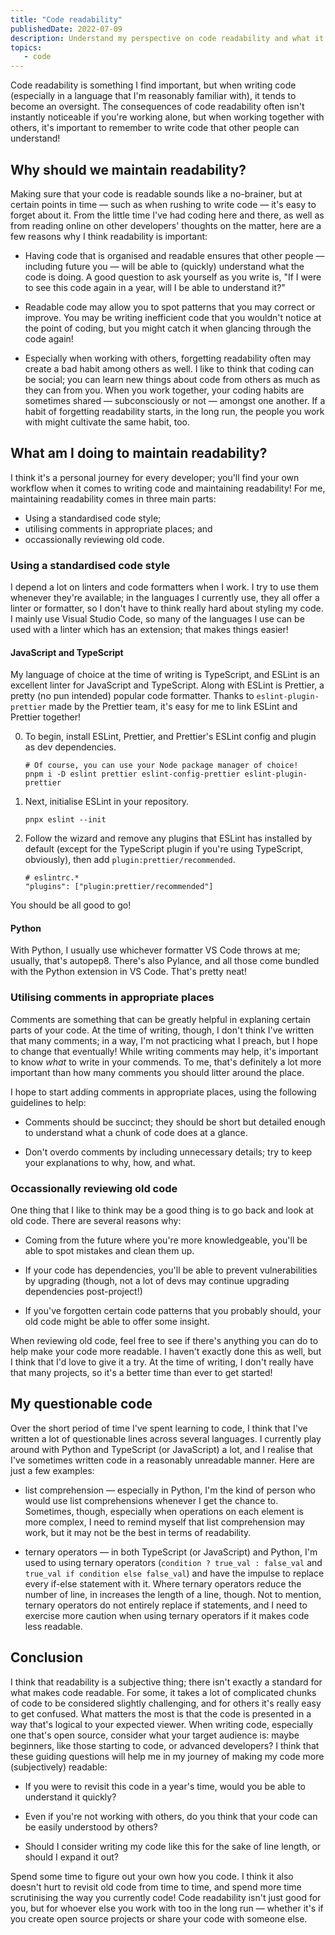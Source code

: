 ```yaml
---
title: "Code readability"
publishedDate: 2022-07-09
description: Understand my perspective on code readability and what it means to me when developing.
topics: 
   - code
---
```


Code readability is something I find important, but when writing code (especially in a language that I'm reasonably familiar with), it tends to become an oversight. The consequences of code readability often isn't instantly noticeable if you're working alone, but when working together with others, it's important to remember to write code that other people can understand!

## Why should we maintain readability?

Making sure that your code is readable sounds like a no-brainer, but at certain points in time — such as when rushing to write code — it's easy to forget about it. From the little time I've had coding here and there, as well as from reading online on other developers' thoughts on the matter, here are a few reasons why I think readability is important:

- Having code that is organised and readable ensures that other people — including future you — will be able to (quickly) understand what the code is doing. A good question to ask yourself as you write is, "If I were to see this code again in a year, will I be able to understand it?"

- Readable code may allow you to spot patterns that you may correct or improve. You may be writing inefficient code that you wouldn't notice at the point of coding, but you might catch it when glancing through the code again!

- Especially when working with others, forgetting readability often may create a bad habit among others as well. I like to think that coding can be social; you can learn new things about code from others as much as they can from you. When you work together, your coding habits are sometimes shared — subconsciously or not — amongst one another. If a habit of forgetting readability starts, in the long run, the people you work with might cultivate the same habit, too.

## What am I doing to maintain readability?

I think it's a personal journey for every developer; you'll find your own workflow when it comes to writing code and maintaining readability! For me, maintaining readability comes in three main parts:

- Using a standardised code style;
- utilising comments in appropriate places; and
- occassionally reviewing old code.

### Using a standardised code style

I depend a lot on linters and code formatters when I work. I try to use them whenever they're available; in the languages I currently use, they all offer a linter or formatter, so I don't have to think really hard about styling my code. I mainly use Visual Studio Code, so many of the languages I use can be used with a linter which has an extension; that makes things easier!

#### JavaScript and TypeScript

My language of choice at the time of writing is TypeScript, and ESLint is an excellent linter for JavaScript and TypeScript. Along with ESLint is Prettier, a pretty (no pun intended) popular code formatter. Thanks to `eslint-plugin-prettier` made by the Prettier team, it's easy for me to link ESLint and Prettier together!

0. To begin, install ESLint, Prettier, and Prettier's ESLint config and plugin as dev dependencies.

   ```
   # Of course, you can use your Node package manager of choice!
   pnpm i -D eslint prettier eslint-config-prettier eslint-plugin-prettier
   ```

1. Next, initialise ESLint in your repository.

   ```
   pnpx eslint --init
   ```

2. Follow the wizard and remove any plugins that ESLint has installed by default (except for the TypeScript plugin if you're using TypeScript, obviously), then add `plugin:prettier/recommended`.

   ```
   # eslintrc.*
   "plugins": ["plugin:prettier/recommended"]
   ```

You should be all good to go!

#### Python

With Python, I usually use whichever formatter VS Code throws at me; usually, that's autopep8. There's also Pylance, and all those come bundled with the Python extension in VS Code. That's pretty neat!

### Utilising comments in appropriate places

Comments are something that can be greatly helpful in explaning certain parts of your code. At the time of writing, though, I don't think I've written that many comments; in a way, I'm not practicing what I preach, but I hope to change that eventually! While writing comments may help, it's important to know _what_ to write in your commends. To me, that's definitely a lot more important than how many comments you should litter around the place.

I hope to start adding comments in appropriate places, using the following guidelines to help:

- Comments should be succinct; they should be short but detailed enough to understand what a chunk of code does at a glance.

- Don't overdo comments by including unnecessary details; try to keep your explanations to why, how, and what.

### Occassionally reviewing old code

One thing that I like to think may be a good thing is to go back and look at old code. There are several reasons why:

- Coming from the future where you're more knowledgeable, you'll be able to spot mistakes and clean them up.

- If your code has dependencies, you'll be able to prevent vulnerabilities by upgrading (though, not a lot of devs may continue upgrading dependencies post-project!)

- If you've forgotten certain code patterns that you probably should, your old code might be able to offer some insight.

When reviewing old code, feel free to see if there's anything you can do to help make your code more readable. I haven't exactly done this as well, but I think that I'd love to give it a try. At the time of writing, I don't really have that many projects, so it's a better time than ever to get started!

## My questionable code

Over the short period of time I've spent learning to code, I think that I've written a lot of questionable lines across several languages. I currently play around with Python and TypeScript (or JavaScript) a lot, and I realise that I've sometimes written code in a reasonably unreadable manner. Here are just a few examples:

- list comprehension — especially in Python, I'm the kind of person who would use list comprehensions whenever I get the chance to. Sometimes, though, especially when operations on each element is more complex, I need to remind myself that list comprehension may work, but it may not be the best in terms of readability.

- ternary operators — in both TypeScript (or JavaScript) and Python, I'm used to using ternary operators (`condition ? true_val : false_val` and `true_val if condition else false_val`) and have the impulse to replace every if-else statement with it. Where ternary operators reduce the number of line, in increases the length of a line, though. Not to mention, ternary operators do not entirely replace if statements, and I need to exercise more caution when using ternary operators if it makes code less readable.

## Conclusion

I think that readability is a subjective thing; there isn't exactly a standard for what makes code readable. For some, it takes a lot of complicated chunks of code to be considered slightly challenging, and for others it's really easy to get confused. What matters the most is that the code is presented in a way that's logical to your expected viewer. When writing code, especially one that's open source, consider what your target audience is: maybe beginners, like those starting to code, or advanced developers? I think that these guiding questions will help me in my journey of making my code more (subjectively) readable:

- If you were to revisit this code in a year's time, would you be able to understand it quickly?

- Even if you're not working with others, do you think that your code can be easily understood by others?

- Should I consider writing my code like this for the sake of line length, or should I expand it out?

Spend some time to figure out your own how you code. I think it also doesn't hurt to revisit old code from time to time, and spend more time scrutinising the way you currently code! Code readability isn't just good for you, but for whoever else you work with too in the long run — whether it's if you create open source projects or share your code with someone else.
